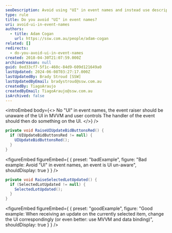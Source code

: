 ```yaml
---
seoDescription: Avoid using "UI" in event names and instead use descriptive names that indicate the purpose of the event.
type: rule
title: Do you avoid "UI" in event names?
uri: avoid-ui-in-event-names
authors:
  - title: Adam Cogan
    url: https://ssw.com.au/people/adam-cogan
related: []
redirects:
  - do-you-avoid-ui-in-event-names
created: 2018-04-30T21:07:59.000Z
archivedreason: null
guid: 8ed33cf7-5f1c-460c-84d9-609d121649a0
lastUpdated: 2024-06-08T03:27:17.000Z
lastUpdatedBy: Brady Stroud [SSW]
lastUpdatedByEmail: bradystroud@ssw.com.au
createdBy: TiagoAraujo
createdByEmail: TiagoAraujo@ssw.com.au
isArchived: false
---
```


<introEmbed
  body={<>
No "UI" in event names, the event raiser should be unaware of the UI in MVVM and user controls
The handler of the event should then do something on the UI.
  </>}
/>
```csharp
private void RaiseUIUpdateBidButtonsRed() {
  if (UIUpdateBidButtonsRed != null) {
    UIUpdateBidButtonsRed();
  }
}
```

<figureEmbed figureEmbed={ {
  preset: "badExample",
  figure: "Bad example: Avoid \"UI\" in event names, an event is UI un-aware",
  shouldDisplay: true
} } />


```csharp
private void RaiseSelectedLotUpdated() {
  if (SelectedLotUpdated != null) {
    SelectedLotUpdated();
  }
}
```

<figureEmbed figureEmbed={ {
  preset: "goodExample",
  figure: "Good example: When receiving an update on the currently selected item, change the UI correspondingly (or even better: use MVVM and data binding)",
  shouldDisplay: true
} } />
